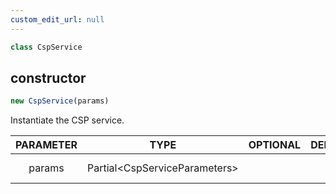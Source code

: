 ```yaml
---
custom_edit_url: null
---
```


```ts
class CspService
```

<div>

</div>

## constructor
```ts
new CspService(params)
```

<div>

</div>

Instantiate the CSP service.

|PARAMETER|TYPE|OPTIONAL|DEFAULT|DESCRIPTION|
|:---:|:---:|:---:|:---:|:---:|
|params|Partial&lt;CspServiceParameters&gt;|||The service parameters|

